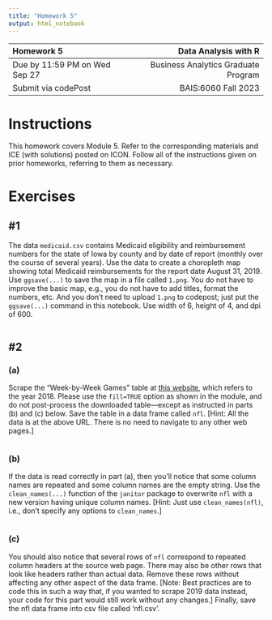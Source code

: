 ---
title: "Homework 5"
output: html_notebook
---

| Homework 5                     |                Data Analysis with R |
| :---                           |                                ---: |
| Due by 11:59 PM on Wed Sep 27  | Business Analytics Graduate Program |
| Submit via codePost            |                 BAIS:6060 Fall 2023 |

# Instructions

This homework covers Module 5. Refer to the corresponding materials and
ICE (with solutions) posted on ICON. Follow all of the instructions
given on prior homeworks, referring to them as necessary.

# Exercises



## #1

The data `medicaid.csv` contains Medicaid eligibility and reimbursement
numbers for the state of Iowa by county and by date of report (monthly
over the course of several years). Use the data to create a choropleth
map showing total Medicaid reimbursements for the report date August 31,
2019. Use `ggsave(...)` to save the map in a file called `1.png`. You do
not have to improve the basic map, e.g., you do not have to add titles,
format the numbers, etc. And you don't need to upload `1.png` to codepost;
just put the `ggsave(...)` command in this notebook. Use width of 6, 
height of 4, and dpi of 600.

```{r}

```

## #2

### (a)

Scrape the "Week-by-Week Games" table at [this
website](https://www.pro-football-reference.com/years/2018/games.htm),
which refers to the year 2018. Please use the `fill=TRUE` option
as shown in the module, and do not post-process the downloaded
table---except as instructed in parts (b) and (c) below. Save the table
in a data frame called `nfl`. [Hint: All the data is at the above URL.
There is no need to navigate to any other web pages.]

```{r}

```

### (b)

If the data is read correctly in part (a), then you'll notice that
some column names are repeated and some column names are the empty
string. Use the `clean_names(...)` function of the `janitor` package
to overwrite `nfl` with a new version having unique column names.
[Hint: Just use `clean_names(nfl)`, i.e., don't specify any options to
`clean_names`.]

```{r}

```

### (c)

You should also notice that several rows of `nfl` correspond to repeated
column headers at the source web page. There may also be other rows that
look like headers rather than actual data. Remove these rows without
affecting any other aspect of the data frame. [Note: Best practices
are to code this in such a way that, if you wanted to scrape 2019 data
instead, your code for this part would still work without any changes.]
Finally, save the nfl data frame into csv file called 'nfl.csv'.

```{r}

```
